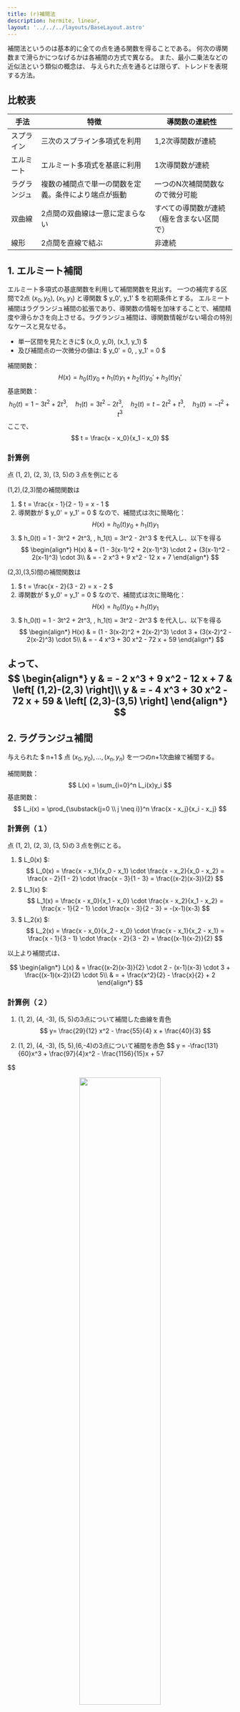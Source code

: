 ```yaml
---
title: (r)補間法
description: hermite, linear, 
layout: '../../../layouts/BaseLayout.astro'
---
```

 <style>{`
        .sl-markdown-content   div.ec-line {
            margin-top: 0 !important;
        }
        .sl-markdown-content  {
           font-size:15px;
        }
        .sl-markdown-content h1 {
           font-size:  30px;
           text-decoration: underline;
           font-weight: bold
        }
        .sl-markdown-content h2 {
           font-weight: normal;
           text-decoration: underline;
           font-size:25px;
        }
        .sl-markdown-content h3 {
           font-size:20px;
           font-weight: normal;
           font-style: italic;
           text-decoration: underline;
        }
        .sl-markdown-content h4 {
           font-size:15px;
           font-weight: normal;
           font-style: italic;           
           text-decoration: underline;
        }
        .sl-markdown-content th {
           font-size:12px;
        }
        .sl-markdown-content td {
           font-size:12px;
        }
        
 `}</style>


<TimeStamp fileUrl={import.meta.url} />



補間法というのは基本的に全ての点を通る関数を得ることである。
何次の導関数まで滑らかにつなげるかは各補間の方式で異なる。
また、最小二乗法などの近似法という類似の概念は、
与えられた点を通るとは限らず、トレンドを表現する方法。


## 比較表

| 手法        | 特徴                                                  | 導関数の連続性                            |
|-------------|-------------------------------------------------------|-------------------------------------------|
| スプライン  | 三次のスプライン多項式を利用                          | 1,2次導関数が連続                         |
| エルミート  | エルミート多項式を基底に利用                          | 1次導関数が連続                           |
| ラグランジュ| 複数の補間点で単一の関数を定義。条件により端点が振動  | 一つのN次補間関数なので微分可能           |
| 双曲線      | 2点間の双曲線は一意に定まらない                       | すべての導関数が連続（極を含まない区間で）|
| 線形        | 2点間を直線で結ぶ　　　　　                      　　 | 非連続                                    |



## 1. エルミート補間
エルミート多項式の基底関数を利用して補間関数を見出す。
一つの補完する区間で2点 $(x_0, y_0)$, $(x_1, y_1)$ と導関数 $ y_0', y_1' $ を初期条件とする。
エルミート補間はラグランジュ補間の拡張であり、導関数の情報を加味することで、補間精度や滑らかさを向上させる。ラグランジュ補間は、導関数情報がない場合の特別なケースと見なせる。

- 単一区間を見たときに$ (x_0, y_0), (x_1, y_1) $
- 及び補間点の一次微分の値は: $ y_0' = 0, \, y_1' = 0 $


補間関数：
$$
H(x) = h_0(t)y_0 + h_1(t)y_1 + h_2(t)y_0' + h_3(t)y_1'
$$
基底関数：
$$
h_0(t) = 1 - 3t^2 + 2t^3, \quad h_1(t) = 3t^2 - 2t^3, \quad h_2(t) = t - 2t^2 + t^3, \quad h_3(t) = -t^2 + t^3
$$
ここで、
$$
  t = \frac{x - x_0}{x_1 - x_0}
$$

### 計算例

点 (1, 2), (2, 3), (3, 5)の３点を例にとる

(1,2),(2,3)間の補間関数は

1. $ t = \frac{x - 1}{2 - 1} = x - 1 $
2. 導関数が $ y_0' = y_1' = 0 $ なので、補間式は次に簡略化：
   $$
   H(x) = h_0(t)y_0 + h_1(t)y_1
   $$
3. $ h_0(t) = 1 - 3t^2 + 2t^3, \, h_1(t) = 3t^2 - 2t^3 $
   を代入し、以下を得る
   $$
   \begin{align*}
   H(x) & = (1 - 3(x-1)^2 + 2(x-1)^3) \cdot 2 + (3(x-1)^2 - 2(x-1)^3) \cdot 3\\
        & = - 2 x^3 + 9 x^2 - 12 x + 7 
   \end{align*}
   $$

(2,3),(3,5)間の補間関数は

1. $ t = \frac{x - 2}{3 - 2} = x - 2 $
2. 導関数が $ y_0' = y_1' = 0 $ なので、補間式は次に簡略化：
   $$
   H(x) = h_0(t)y_0 + h_1(t)y_1
   $$
3. $ h_0(t) = 1 - 3t^2 + 2t^3, \, h_1(t) = 3t^2 - 2t^3 $
   を代入し、以下を得る
   $$
   \begin{align*}
   H(x) & = (1 - 3(x-2)^2 + 2(x-2)^3) \cdot 3 + (3(x-2)^2 - 2(x-2)^3) \cdot 5\\
        & = - 4 x^3 + 30 x^2  - 72 x + 59 
   \end{align*}
   $$

よって、
$$
   \begin{align*}
     y & = - 2 x^3 + 9 x^2 - 12 x + 7    & \left[ (1,2)-(2,3) \right]\\
     y & = - 4 x^3 + 30 x^2  - 72 x + 59 & \left[ (2,3)-(3,5) \right]
   \end{align*}     
$$
---

## 2. ラグランジュ補間
与えられた $ n+1 $ 点 $(x_0, y_0), \dots, (x_n, y_n)$ を一つのn+1次曲線で補間する。

補間関数：
$$
L(x) = \sum_{i=0}^n L_i(x)y_i
$$
基底関数：
$$
L_i(x) = \prod_{\substack{j=0 \\ j \neq i}}^n \frac{x - x_j}{x_i - x_j}
$$

### 計算例（１）
点 (1, 2), (2, 3), (3, 5)の３点を例にとる。

1. $ L_0(x) $:
   $$
   L_0(x) = \frac{x - x_1}{x_0 - x_1} \cdot \frac{x - x_2}{x_0 - x_2} = \frac{x - 2}{1 - 2} \cdot \frac{x - 3}{1 - 3} = \frac{(x-2)(x-3)}{2}
   $$
2. $ L_1(x) $:
   $$
   L_1(x) = \frac{x - x_0}{x_1 - x_0} \cdot \frac{x - x_2}{x_1 - x_2} = \frac{x - 1}{2 - 1} \cdot \frac{x - 3}{2 - 3} = -(x-1)(x-3)
   $$
3. $ L_2(x) $:
   $$
   L_2(x) = \frac{x - x_0}{x_2 - x_0} \cdot \frac{x - x_1}{x_2 - x_1} = \frac{x - 1}{3 - 1} \cdot \frac{x - 2}{3 - 2} = \frac{(x-1)(x-2)}{2}
   $$

以上より補間式は、

$$
   \begin{align*}
L(x) & = \frac{(x-2)(x-3)}{2} \cdot 2 - (x-1)(x-3) \cdot 3 + \frac{(x-1)(x-2)}{2} \cdot 5\\
     & = + \frac{x^2}{2} - \frac{x}{2} + 2 
   \end{align*}
$$


### 計算例（２）

1. (1, 2), (4, -3), (5, 5)の3点について補間した曲線を青色
$$
 y= \frac{29}{12} x^2 - \frac{55}{4} x + \frac{40}{3}
$$

2. (1, 2), (4, -3), (5, 5),(6,-4)の3点について補間を赤色
$$
 y = -\frac{131}{60}x^3 + \frac{97}{4}x^2 - \frac{1156}{15}x + 57

$$


<center><img src="/lagrange.png" width="60%"/></center>

### Runge現象について
等間隔な点での高次多項式補間において、補間点の間で大きな振動が発生する現象です
特に、区間の端部近くで振動が顕著になります
補間点の数を増やしても改善されず、むしろ振動が悪化する場合があります


#### なぜ起こるのか
高次の多項式補間では、すべての補間点を通過するために多項式の次数が上がります
高次の多項式は本質的に振動的な性質を持ちます
特に区間の端では、他の点を通るための「代償」として大きな振動が発生します

#### 具体例
例えば、関数 f(x) = 1/(1 + 25x2) を [-1,1] 区間で等間隔な点を使って補間する場合：
- この関数自体は滑らかで振動のない関数です
- しかし、等間隔な点で高次のラグランジュ補間を行うと、端部で大きな振動が発生します
補間点を増やすと、振動はさらに激しくなります

#### 対策方法
Runge現象を回避または軽減するための方法がいくつかあります：

1. チェビシェフ点の使用
- 等間隔点の代わりに、区間の端部で密になるように分布させたチェビシェフ点を使用すると端部での振動を抑制できる

2.スプライン補間の使用
- 高次の多項式の代わりに、低次の区分的多項式を使用する。各区間で3次や4次程度の多項式を使うため、振動が抑制される

#### なぜラグランジュ補間で特に問題になるのか
ラグランジュ補間は、与えられたすべての点を通る単一の多項式を構築する。
点の数が増えると多項式の次数も上がり、振動が増幅される可能性がある。
特に等間隔点を使用する場合、この問題が顕著になる。

これが、冒頭の表で「ラグランジュ補間では大区間でRunge現象の可能性がある」
と記載されている理由です。ただし、適切な点の選び方（チェビシェフ点など）や区間の分割を行えば、この問題は軽減できます。

#### 可視化して確認してみる
11個の等間隔な点でのラグランジュ補間したグラフが緑色の線である。
区間の端部で大きな振動が発生しており、これをRunge現象と呼び、
確かに補間点の間でも望ましくない振動が見られる

<center><img src="/lagrange2.png" width="60%"/></center>


---

## 3. スプライン補間
各区間 $[x_i, x_{i+1}]$ 毎に3次多項式を用いる補間法。

各区間の補間関数：
$$
S_i(x) = a_i + b_i(x - x_i) + c_i(x - x_i)^2 + d_i(x - x_i)^3
$$
係数 $ a_i, b_i, c_i, d_i $ は、値と1次・2次導関数の連続性、および境界条件を用いて決定。


#### 1. 前提条件
n+1個のデータ点 $(x_0,y_0), (x_1,y_1), ..., (x_n,y_n)$ が与えられているとします。

#### 2. 連続性条件
以下の条件を満たす必要があります：

1. 位置の連続性：$S_i(x_{i+1}) = S_{i+1}(x_{i+1})$
2. 1次導関数の連続性：$S'_i(x_{i+1}) = S'_{i+1}(x_{i+1})$
3. 2次導関数の連続性：$S''_i(x_{i+1}) = S''_{i+1}(x_{i+1})$

#### 3. 2次導関数を用いた表現
$$
\begin{align}
  & S''_{i-1}(x) & = &2 c_{i-1}    &+& 6 d_{i-1} ( x-x_{i-1}) \\
  & S''_i(x)     & = &2 c_i        &+& 6 d_i ( x-x_i)  \\
  & S''_{i+1}(x) & = &2 c_{i+1}    &+& 6 d_{i+1} ( x-x_{i+1}) \\
\end{align} 

$$

2次導関数の連続性から
$$
\begin{align}
  &S''_{i-1}(x_i)&=& S''_i(x_i)\\
  &S''_{i}(x_{i+1}) &=& S''_{i+1}(x_{i+1})\\
\end{align} 
$$

$$
\begin{align}
  &S''_{i-1}(x_i)&=&  2 c_{i-1} \cdot ( x_i - x_{i-1})\\
  &S''_i(x_i)    &=&  2 c_{i-1}\\
  &S''_{i}(x_{i+1}) &=&  2 c_{i-1} \cdot ( x_{i+1} - x_i)\\
  &S''_{i+1}(x_{i+1}) &=&  2 c_{i-1}\\
\end{align} 
$$
各点での2次導関数の値を $M_i = S''_i(x_i)$ とおきます。
区間の長さを $h_i = x_{i+1} - x_i$ とします。

$$
\begin{align}
 M_i = 2 \cdot c_{i-1}\\
 c_{i} = \frac{1}{2}M_{i+1}
\end{align} 
$$

$$
\begin{align}
\end{align} 
$$


$$h_{i-1}M_{i-1} + 2(h_{i-1}+h_i)M_i + h_iM_{i+1} = 6(\frac{y_{i+1}-y_i}{h_i} - \frac{y_i-y_{i-1}}{h_{i-1}})$$

#### 5. 三重対角行列の形成
これを行列形式で書くと：

$$
 \begin{pmatrix} 
  2(h_0+h_1) & h_1 & 0 & \cdots & 0 \\
  h_1 & 2(h_1+h_2) & h_2 & \cdots & 0 \\
  0 & h_2 & 2(h_2+h_3) & \cdots & 0 \\
  \vdots & \vdots & \vdots & \ddots & \vdots \\
  0 & 0 & 0 & \cdots & 2(h_{n-1}+h_n)
\end{pmatrix}

\begin{pmatrix}
  M_1 \\
  M_2 \\
  M_3 \\
  \vdots \\
  M_n
\end{pmatrix}
= 6
\begin{pmatrix}
  \frac{y_2-y_1}{h_1} - \frac{y_1-y_0}{h_0} \\
  \frac{y_3-y_2}{h_2} - \frac{y_2-y_1}{h_1} \\
  \frac{y_4-y_3}{h_3} - \frac{y_3-y_2}{h_2} \\
  \vdots \\
  \frac{y_n-y_{n-1}}{h_n} - \frac{y_{n-1}-y_{n-2}}{h_{n-1}}
\end{pmatrix}

$$

#### 6.トーマスのアルゴリズム

##### 問題設定
三重対角行列を解く問題を次の形で表します：

$$
\begin{bmatrix}
b_1 & c_1 & 0 & \cdots & 0 \\

a_2 & b_2 & c_2 & \cdots & 0 \\
0 & a_3 & b_3 & \cdots & 0 \\
\vdots & \vdots & \vdots & \ddots & c_{n-1} \\
0 & 0 & 0 & a_n & b_n
\end{bmatrix}
\begin{bmatrix}
x_1 \\
x_2 \\
x_3 \\
\vdots \\
x_n
\end{bmatrix}
=
\begin{bmatrix}
d_1 \\
d_2 \\
d_3 \\
\vdots \\
d_n
\end{bmatrix}
$$

ここで：
- $b_i$ は対角成分
- $a_i, c_i$ はそれぞれ下対角・上対角成分
- $d_i$ は右辺ベクトル

目的は、$x_i$ を効率的に求めることです。

---

##### アルゴリズムの手順

###### ステップ1: 前進消去
三重対角行列の下対角成分 $a_i$ をゼロにして、簡略化します。

1. 対角成分を更新：
   $$ \tilde{b}_i = b_i - \frac{a_i}{\tilde{b}_{i-1}} c_{i-1} $$

2. 右辺ベクトルを更新：
   $$ \tilde{d}_i = d_i - \frac{a_i}{\tilde{b}_{i-1}} \tilde{d}_{i-1} $$

計算は $i=2$ から $n$ まで進めます。

---

###### ステップ2: 後退代入
前進消去で得られた三角行列を用いて、$x_i$ を逆順に計算します。

1. 最後の未知数を計算：
   $$ x_n = \frac{\tilde{d}_n}{\tilde{b}_n} $$

2. 上から順に再帰的に計算：
   $$ x_i = \frac{\tilde{d}_i - c_i x_{i+1}}{\tilde{b}_i} $$

計算は $i=n-1$ から $1$ まで進めます。



##### 特徴
- 計算量: $O(n)$
- 効率的: 行列サイズが大きい場合でも高速に解ける。
- 制約: 三重対角行列にのみ適用可能。



##### 結論
トーマスのアルゴリズムは、三重対角行列の特殊な構造を活用し、効率的に線形方程式を解く方法です。前進消去と後退代入の2ステップで計算します。この手法は、三次スプライン補間のような問題に適用されます。



## 6. スプライン係数の計算
三重対角行列を解いて $M_i$ が得られたら、各区間 $[x_i, x_{i+1}]$ の係数は以下のように計算できます：

$$a_i = \frac{M_{i+1} - M_i}{6h_i}$$
$$b_i = \frac{M_i}{2}$$
$$c_i = \frac{y_{i+1} - y_i}{h_i} - \frac{h_i(2M_i + M_{i+1})}{6}$$
$$d_i = y_i$$

これにより、各区間での三次スプライン関数が完全に決定されます。得られる補間関数は：

- 各データ点を通り
- 隣接する区間で1次導関数まで連続
- 2次導関数も連続

という性質を持ちます。

## 7. 実装上の注意点

1. 境界条件の設定
   - 自然スプライン：両端で2次導関数を0とする（$M_0 = M_n = 0$）
   - 周期的スプライン：始点と終点で1次・2次導関数が一致
   - Not-a-knot：両端の2つの区間で3次導関数が一致

2. 三重対角行列の解法
   - トーマスのアルゴリズム（LU分解の特殊ケース）を使用
   - 計算量は O(n)

3. 数値安定性
   - 等間隔でないデータ点の場合も適切に処理
   - 丸め誤差の影響を最小限に抑える必要あり


---

## 4. 双曲線補間
双曲線の形を用いた補間法。

補間関数：
$$
y = \frac{ax + b}{cx + d}
$$
与えられた点を代入して、係数 $ a, b, c, d $ を求める。

- 補間区間に極を含む場合、関数値が発散するため適切な補間ができないため
双曲線補間を利用する時は、補間区間に極を含まないように注意する必要がある
- 二点間の補間のため、4変数は定まらず2変数が残るので補間関数には自由度が残る

### 極について
- 極とは、関数値が無限大に発散する点のことである。
下記の関数を例にとって極とその周辺のふるまいを説明する。
$$
 f(x) = \frac{1}{x-2}
$$

<center><img src="/hyperbolic.png" width="70%" /></center>
- この例では x = 2 が極で分母が0になる点で発生する。
- 極を含まない区間では、関数は無限回微分可能だが、極の近傍では導関数も無限大に発散する。


---

## 5. 線形補間
2点間を直線で結ぶ簡単な補間法。

補間関数：
$$
y = y_0 + \frac{y_1 - y_0}{x_1 - x_0}(x - x_0)
$$

### 計算例
点 (1, 2), (2, 3), (3, 5)の３点を例にとる

(1,2)と(2,3)間の式は、
$$
\begin{align*}
y & =  2 + \frac{3 - 2}{2 - 1}(x - 1)\\
  & =  2 + (x - 1)\\
  & =  x + 1
\end{align*}  
$$
(2,3),(3,5)間の式は、

$$
\begin{align*}
y & = 3 + \frac{5-3}{3-2}(x-2)\\
  & = 3 + 2 (x - 1)\\
  & = 2x + 1
\end{align*}   
$$



---


---

## サンプルコード

### 1. エルミート補間

```typescript
function hermiteInterpolation(x: number, x0: number, x1: number, y0: number, y1: number, y0Prime: number, y1Prime: number): number {
    const t = (x - x0) / (x1 - x0);
    const h0 = 1 - 3 * t * t + 2 * t * t * t;
    const h1 = 3 * t * t - 2 * t * t * t;
    const h2 = t - 2 * t * t + t * t * t;
    const h3 = -t * t + t * t * t;

    return h0 * y0 + h1 * y1 + h2 * (x1 - x0) * y0Prime + h3 * (x1 - x0) * y1Prime;
}
```

### 2.エルミート補間
```typescript
function lagrangeInterpolation(x: number, points: { x: number, y: number }[]): number {
    let result = 0;

    for (let i = 0; i < points.length; i++) {
        let term = points[i].y;
        for (let j = 0; j < points.length; j++) {
            if (i !== j) {
                term *= (x - points[j].x) / (points[i].x - points[j].x);
            }
        }
        result += term;
    }

    return result;
}
```

### 3.1.線形スプライン補間

```typescript
function linearSplineInterpolation(x: number, points: { x: number, y: number }[]): number {
    for (let i = 0; i < points.length - 1; i++) {
        const x0 = points[i].x, y0 = points[i].y;
        const x1 = points[i + 1].x, y1 = points[i + 1].y;

        if (x >= x0 && x <= x1) {
            return y0 + (y1 - y0) * (x - x0) / (x1 - x0);
        }
    }

    throw new Error("x is out of the range of the provided points.");
}
```

- CubicSpline クラス:
  - スプライン係数 a,b,c,d を計算し保存します。
- calculateCoefficients メソッド:
  - 3次スプラインの係数を計算します。h,α,l,μ,z を用いて b,c,d を決定します。
- interpolate メソッド:
  - 指定された x の値に基づいて補間を実行します。


### 3.2. 三次のスプライン補間
```typescript
// 3次スプライン補間
class CubicSpline {
    private x: number[];
    private y: number[];
    private a: number[]; // 各区間の定数項
    private b: number[]; // 各区間の一次係数
    private c: number[]; // 各区間の二次係数
    private d: number[]; // 各区間の三次係数

    constructor(x: number[], y: number[]) {
        if (x.length !== y.length || x.length < 2) {
            throw new Error("x と y は同じ長さで、少なくとも2点必要です。");
        }
        this.x = x;
        this.y = y;
        this.a = [...y];
        this.b = [];
        this.c = [];
        this.d = [];
        this.calculateCoefficients();
    }

    private calculateCoefficients() {
        const n = this.x.length - 1;
        const h: number[] = [];
        const alpha: number[] = new Array(n).fill(0);

        for (let i = 0; i < n; i++) {
            h[i] = this.x[i + 1] - this.x[i];
            if (h[i] <= 0) {
                throw new Error("x は単調増加でなければなりません。");
            }
        }

        for (let i = 1; i < n; i++) {
            alpha[i] = (3 / h[i]) * (this.a[i + 1] - this.a[i]) - (3 / h[i - 1]) * (this.a[i] - this.a[i - 1]);
        }

        const l: number[] = new Array(n + 1).fill(1);
        const mu: number[] = new Array(n + 1).fill(0);
        const z: number[] = new Array(n + 1).fill(0);

        for (let i = 1; i < n; i++) {
            l[i] = 2 * (this.x[i + 1] - this.x[i - 1]) - h[i - 1] * mu[i - 1];
            mu[i] = h[i] / l[i];
            z[i] = (alpha[i] - h[i - 1] * z[i - 1]) / l[i];
        }

        const c: number[] = new Array(n + 1).fill(0);
        const b: number[] = new Array(n).fill(0);
        const d: number[] = new Array(n).fill(0);

        for (let j = n - 1; j >= 0; j--) {
            c[j] = z[j] - mu[j] * c[j + 1];
            b[j] = (this.a[j + 1] - this.a[j]) / h[j] - h[j] * (c[j + 1] + 2 * c[j]) / 3;
            d[j] = (c[j + 1] - c[j]) / (3 * h[j]);
        }

        this.b = b;
        this.c = c.slice(0, n);
        this.d = d;
    }

    public interpolate(x: number): number {
        const n = this.x.length - 1;
        let i = n - 1;
        for (let j = 0; j < n; j++) {
            if (x >= this.x[j] && x <= this.x[j + 1]) {
                i = j;
                break;
            }
        }

        const dx = x - this.x[i];
        return this.a[i] + this.b[i] * dx + this.c[i] * dx ** 2 + this.d[i] * dx ** 3;
    }
}

// 使用例
const x = [1, 2, 3, 4];
const y = [2, 3, 5, 4];

const spline = new CubicSpline(x, y);
console.log(spline.interpolate(2.5)); // 点 x=2.5 の補間値を計算
console.log(spline.interpolate(3.5)); // 点 x=3.5 の補間値を計算

```
### 4.双曲線補間

```typescript
function hyperbolicInterpolation(x: number, x0: number, x1: number, y0: number, y1: number): number {
    const a = (y1 - y0) / (x1 - x0);
    const b = y0 - a * x0;
    const c = (x1 - x0) / (y1 - y0);
    const d = 1 / (y0 - a / b);

    return (a * x + b) / (c * x + d);
}
```

### 5.線形補完

```typescript
function linearInterpolation(x: number, x0: number, x1: number, y0: number, y1: number): number {
    return y0 + (y1 - y0) * (x - x0) / (x1 - x0);
}
```
